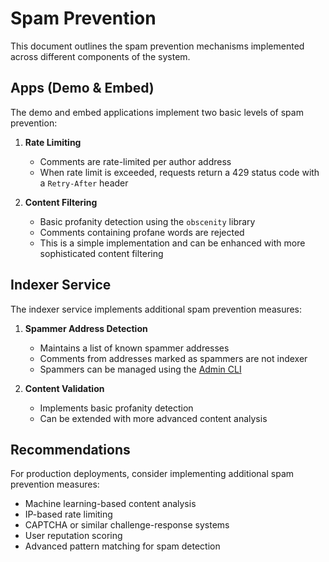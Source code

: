 # Spam Prevention

This document outlines the spam prevention mechanisms implemented across different components of the system.

## Apps (Demo & Embed)

The demo and embed applications implement two basic levels of spam prevention:

1. **Rate Limiting**

   - Comments are rate-limited per author address
   - When rate limit is exceeded, requests return a 429 status code with a `Retry-After` header

2. **Content Filtering**
   - Basic profanity detection using the `obscenity` library
   - Comments containing profane words are rejected
   - This is a simple implementation and can be enhanced with more sophisticated content filtering

## Indexer Service

The indexer service implements additional spam prevention measures:

1. **Spammer Address Detection**

   - Maintains a list of known spammer addresses
   - Comments from addresses marked as spammers are not indexer
   - Spammers can be managed using the [Admin CLI](/indexer/admin-cli-spammers)

2. **Content Validation**
   - Implements basic profanity detection
   - Can be extended with more advanced content analysis

## Recommendations

For production deployments, consider implementing additional spam prevention measures:

- Machine learning-based content analysis
- IP-based rate limiting
- CAPTCHA or similar challenge-response systems
- User reputation scoring
- Advanced pattern matching for spam detection
